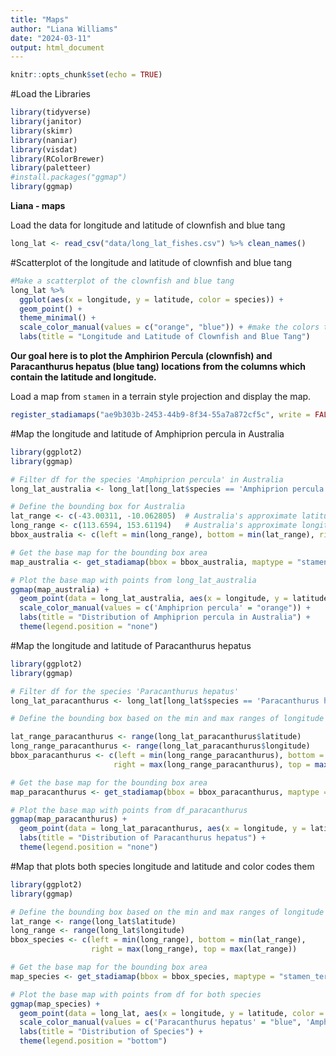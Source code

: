 ```yaml
---
title: "Maps"
author: "Liana Williams"
date: "2024-03-11"
output: html_document
---
```


```r
knitr::opts_chunk$set(echo = TRUE)
```


#Load the Libraries 
```r
library(tidyverse)
library(janitor)
library(skimr)
library(naniar)
library(visdat)
library(RColorBrewer)
library(paletteer)
#install.packages("ggmap")
library(ggmap)
```
**Liana - maps**

Load the data for longitude and latitude of clownfish and blue tang
```r
long_lat <- read_csv("data/long_lat_fishes.csv") %>% clean_names()
```

#Scatterplot of the longitude and latitude of clownfish and blue tang
```r
#Make a scatterplot of the clownfish and blue tang
long_lat %>%
  ggplot(aes(x = longitude, y = latitude, color = species)) +
  geom_point() +
  theme_minimal() +
  scale_color_manual(values = c("orange", "blue")) + #make the colors the same as Marlin and Dory so, the colors are consistent. 
  labs(title = "Longitude and Latitude of Clownfish and Blue Tang")
```

**Our goal here is to plot the Amphirion Percula (clownfish) and Paracanthurus hepatus (blue tang) locations from the columns which contain the latitude and longitude.**

Load a map from `stamen` in a terrain style projection and display the map. 
```r
register_stadiamaps("ae9b303b-2453-44b9-8f34-55a7a872cf5c", write = FALSE)
```

#Map the longitude and latitude of Amphiprion percula in Australia
```r
library(ggplot2)
library(ggmap)

# Filter df for the species 'Amphiprion percula' in Australia
long_lat_australia <- long_lat[long_lat$species == 'Amphiprion percula',]

# Define the bounding box for Australia
lat_range <- c(-43.00311, -10.062805)  # Australia's approximate latitudinal range
long_range <- c(113.6594, 153.61194)   # Australia's approximate longitudinal range
bbox_australia <- c(left = min(long_range), bottom = min(lat_range), right = max(long_range), top = max(lat_range))

# Get the base map for the bounding box area
map_australia <- get_stadiamap(bbox = bbox_australia, maptype = "stamen_terrain", zoom = 6)

# Plot the base map with points from long_lat_australia
ggmap(map_australia) +
  geom_point(data = long_lat_australia, aes(x = longitude, y = latitude, color = species), size = 1.5) +
  scale_color_manual(values = c('Amphiprion percula' = "orange")) +
  labs(title = "Distribution of Amphiprion percula in Australia") +
  theme(legend.position = "none")
```

#Map the longitude and latitude of Paracanthurus hepatus
```r
library(ggplot2)
library(ggmap)

# Filter df for the species 'Paracanthurus hepatus'
long_lat_paracanthurus <- long_lat[long_lat$species == 'Paracanthurus hepatus',]

# Define the bounding box based on the min and max ranges of longitude and latitude for 'Paracanthurus hepatus'

lat_range_paracanthurus <- range(long_lat_paracanthurus$latitude)
long_range_paracanthurus <- range(long_lat_paracanthurus$longitude)
bbox_paracanthurus <- c(left = min(long_range_paracanthurus), bottom = min(lat_range_paracanthurus), 
                       right = max(long_range_paracanthurus), top = max(lat_range_paracanthurus))

# Get the base map for the bounding box area
map_paracanthurus <- get_stadiamap(bbox = bbox_paracanthurus, maptype = "stamen_terrain", zoom = 6)

# Plot the base map with points from df_paracanthurus
ggmap(map_paracanthurus) +
  geom_point(data = long_lat_paracanthurus, aes(x = longitude, y = latitude), color = "blue", size = 1) +
  labs(title = "Distribution of Paracanthurus hepatus") +
  theme(legend.position = "none")
```

#Map that plots both species longitude and latitude and color codes them
```r
library(ggplot2)
library(ggmap)

# Define the bounding box based on the min and max ranges of longitude and latitude for both species
lat_range <- range(long_lat$latitude)
long_range <- range(long_lat$longitude)
bbox_species <- c(left = min(long_range), bottom = min(lat_range), 
                  right = max(long_range), top = max(lat_range))

# Get the base map for the bounding box area
map_species <- get_stadiamap(bbox = bbox_species, maptype = "stamen_terrain", zoom = 4)

# Plot the base map with points from df for both species
ggmap(map_species) +
  geom_point(data = long_lat, aes(x = longitude, y = latitude, color = species), size = 1, alpha=0.7) +
  scale_color_manual(values = c('Paracanthurus hepatus' = "blue", 'Amphiprion percula' = "orange")) +
  labs(title = "Distribution of Species") +
  theme(legend.position = "bottom")
```